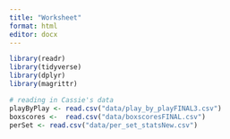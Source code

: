 ```yaml
---
title: "Worksheet" 
format: html
editor: docx
---
```


```r
library(readr)
library(tidyverse)
library(dplyr)
library(magrittr)

# reading in Cassie's data
playByPlay <- read.csv("data/play_by_playFINAL3.csv")
boxscores <-  read.csv("data/boxscoresFINAL.csv")
perSet <- read.csv("data/per_set_statsNew.csv")
```
